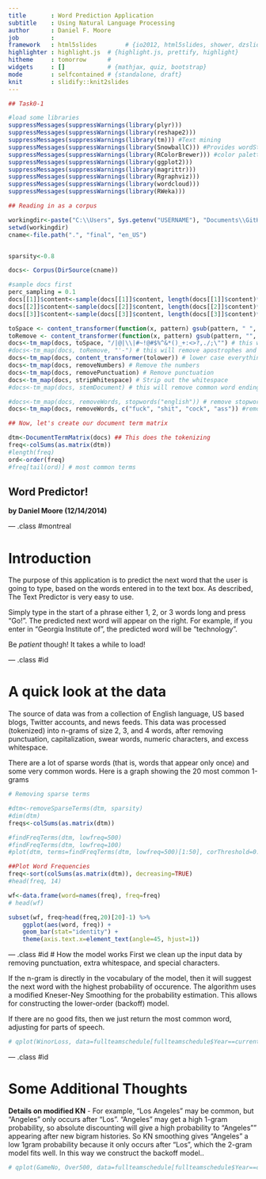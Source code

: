 ```yaml
---
title       : Word Prediction Application
subtitle    : Using Natural Language Processing
author      : Daniel F. Moore
job         : 
framework   : html5slides        # {io2012, html5slides, shower, dzslides, ...}
highlighter : highlight.js  # {highlight.js, prettify, highlight}
hitheme     : tomorrow      # 
widgets     : []            # {mathjax, quiz, bootstrap}
mode        : selfcontained # {standalone, draft}
knit        : slidify::knit2slides
---
```


```r
## Task0-1

#load some libraries
suppressMessages(suppressWarnings(library(plyr)))
suppressMessages(suppressWarnings(library(reshape2)))
suppressMessages(suppressWarnings(library(tm))) #Text mining
suppressMessages(suppressWarnings(library(SnowballC))) #Provides wordStem()))
suppressMessages(suppressWarnings(library(RColorBrewer))) #color palette
suppressMessages(suppressWarnings(library(ggplot2)))
suppressMessages(suppressWarnings(library(magrittr)))
suppressMessages(suppressWarnings(library(Rgraphviz))) 
suppressMessages(suppressWarnings(library(wordcloud)))
suppressMessages(suppressWarnings(library(RWeka)))

## Reading in as a corpus

workingdir<-paste("C:\\Users", Sys.getenv("USERNAME"), "Documents\\GitHub\\DataScienceCapstone", sep = "\\")
setwd(workingdir)
cname<-file.path(".", "final", "en_US")


sparsity<-0.8

docs<- Corpus(DirSource(cname))

#sample docs first
perc_sampling = 0.1
docs[[1]]$content<-sample(docs[[1]]$content, length(docs[[1]]$content)*perc_sampling)
docs[[2]]$content<-sample(docs[[2]]$content, length(docs[[2]]$content)*perc_sampling*5)
docs[[3]]$content<-sample(docs[[3]]$content, length(docs[[3]]$content)*perc_sampling*0.4)

toSpace <- content_transformer(function(x, pattern) gsub(pattern, " ", x)) # create function that will let us convert things to a space
toRemove <- content_transformer(function(x, pattern) gsub(pattern, "", x)) # create function that will let us remove characters - such as apostrophes
docs<-tm_map(docs, toSpace, "/|@|\\|#~!@#$%^&*()_+:<>?,./;\"") # this will convert special characters (except apostrophe and hyphen) to a space in all the docs in the corpus
#docs<-tm_map(docs, toRemove, "'-") # this will remove apostrophes and hyphens
docs<-tm_map(docs, content_transformer(tolower)) # lower case everything
docs<-tm_map(docs, removeNumbers) # Remove the numbers
docs<-tm_map(docs, removePunctuation) # Remove punctuation
docs<-tm_map(docs, stripWhitespace) # Strip out the whitespace
#docs<-tm_map(docs, stemDocument) # this will remove common word endings for English words, such as es, ed, and s, and ing

#docs<-tm_map(docs, removeWords, stopwords("english")) # remove stopwords (do this because of exploration)
docs<-tm_map(docs, removeWords, c("fuck", "shit", "cock", "ass")) #remove other words

## Now, let's create our document term matrix

dtm<-DocumentTermMatrix(docs) ## This does the tokenizing
freq<-colSums(as.matrix(dtm))
#length(freq)
ord<-order(freq)
#freq[tail(ord)] # most common terms
```



## Word Predictor!

<b>by Daniel Moore (12/14/2014)</b>

--- .class #montreal 

# Introduction
The purpose of this application is to predict the next word that the user is going to type, based on the words entered in to the text box. As described, The Text Predictor is very easy to use.

Simply type in the start of a phrase either 1, 2, or 3 words long and press "Go!". The predicted next word will appear on the right. For example, if you enter in "Georgia Institute of", the predicted word will be "technology".

Be <i>patient</i> though! It takes a while to load!


--- .class #id 

# A quick look at the data

The source of data was from a collection of English language, US based blogs, Twitter accounts, and news feeds. This data was processed (tokenized) into n-grams of size 2, 3, and 4 words, after removing punctuation, capitalization, swear words, numeric characters, and excess whitespace.

There are a lot of sparse words (that is, words that appear only once) and some very common words. Here is a graph showing the 20 most common 1-grams

```r
# Removing sparse terms

#dtm<-removeSparseTerms(dtm, sparsity)
#dim(dtm)
freqs<-colSums(as.matrix(dtm))

#findFreqTerms(dtm, lowfreq=500)
#findFreqTerms(dtm, lowfreq=100)
#plot(dtm, terms=findFreqTerms(dtm, lowfreq=500)[1:50], corThreshold=0.5)

##Plot Word Frequencies
freq<-sort(colSums(as.matrix(dtm)), decreasing=TRUE)
#head(freq, 14)

wf<-data.frame(word=names(freq), freq=freq)
# head(wf)

subset(wf, freq>head(freq,20)[20]-1) %>%
    ggplot(aes(word, freq)) +
    geom_bar(stat="identity") +
    theme(axis.text.x=element_text(angle=45, hjust=1))


```


--- .class #id 
# How the model works
First we clean up the input data by removing punctuation, extra whitespace, and special characters.

If the n-gram is directly in the vocabulary of the model, then it will suggest the next word with the highest probability of occurence. The algorithm uses a modified Kneser-Ney Smoothing for the probability estimation. This allows for constructing the lower-order (backoff) model. 

If there are no good fits, then we just return the most common word, adjusting for parts of speech.


```r
# qplot(WinorLoss, data=fullteamschedule[fullteamschedule$Year==currentSeason,], , xlab="Win or Loss", ylab="Total Number", fill=WinorLoss)
```



--- .class #id 

# Some Additional Thoughts

<b>Details on modified KN</b> - For example, "Los Angeles" may be common, but "Angeles" only occurs after "Los". "Angeles" may get a high 1-gram probability, so absolute discounting will give a high probability to "Angeles"" appearing after new bigram histories. So KN smoothing gives "Angeles" a low 1gram probability because it only occurs after "Los", which the 2-gram model fits well.
In this way we construct the backoff model..


```r
# qplot(GameNo, Over500, data=fullteamschedule[fullteamschedule$Year==currentSeason,], , xlab="Game of Season", ylab="Number of games above or below .500", color=StreakNo) + geom_hline(aes(yintercept=0), colour="#990000", linetype="dashed")
```
